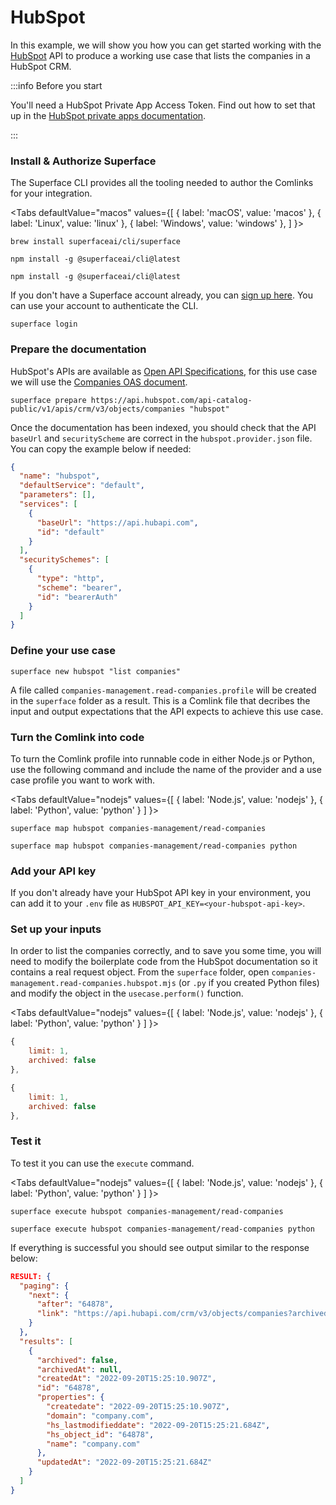 
# HubSpot

In this example, we will show you how you can get started working with the [HubSpot](https://hubspot.com/) API to produce a working use case that lists the companies in a HubSpot CRM.

:::info Before you start

You'll need a HubSpot Private App Access Token. Find out how to set that up in the [HubSpot private apps documentation](https://developers.hubspot.com/docs/api/private-apps).

:::

<div class="count-steps-h3">

### Install & Authorize Superface

The Superface CLI provides all the tooling needed to author the Comlinks for your integration.

<Tabs
  defaultValue="macos"
  values={[
    { label: 'macOS', value: 'macos' },
    { label: 'Linux', value: 'linux' },
    { label: 'Windows', value: 'windows' },
  ]
}>

<TabItem value="macos">

```shell title="Install with Homebrew"
brew install superfaceai/cli/superface
```

</TabItem>
<TabItem value="linux">

```shell title="Install with NPM"
npm install -g @superfaceai/cli@latest
```

</TabItem>
<TabItem value="windows">

```shell title="Install with NPM"
npm install -g @superfaceai/cli@latest
```

</TabItem>
</Tabs>

If you don't have a Superface account already, you can [sign up here](https://superface.ai/create-account). You can use your account to authenticate the CLI.

```shell
superface login
```

### Prepare the documentation

HubSpot's APIs are available as [Open API Specifications](https://api.hubspot.com/api-catalog-public/v1/apis), for this use case we will use the [Companies OAS document](https://api.hubspot.com/api-catalog-public/v1/apis/crm/v3/objects/companies).

```shell
superface prepare https://api.hubspot.com/api-catalog-public/v1/apis/crm/v3/objects/companies "hubspot"
```

Once the documentation has been indexed, you should check that the API `baseUrl` and `securityScheme` are correct in the `hubspot.provider.json` file. You can copy the example below if needed:

```json title="hubspot.provider.json
{
  "name": "hubspot",
  "defaultService": "default",
  "parameters": [],
  "services": [
    {
      "baseUrl": "https://api.hubapi.com",
      "id": "default"
    }
  ],
  "securitySchemes": [
    {
      "type": "http",
      "scheme": "bearer",
      "id": "bearerAuth"
    }
  ]
}
```

### Define your use case

```shell
superface new hubspot "list companies"
```

A file called `companies-management.read-companies.profile` will be created in the `superface` folder as a result. This is a Comlink file that decribes the input and output expectations that the API expects to achieve this use case.

### Turn the Comlink into code

To turn the Comlink profile into runnable code in either Node.js or Python, use the following command and include the name of the provider and a use case profile you want to work with.

<Tabs
  defaultValue="nodejs"
  values={[
    { label: 'Node.js', value: 'nodejs' },
    { label: 'Python', value: 'python' }
  ]
}>

<TabItem value="nodejs">

```shell
superface map hubspot companies-management/read-companies
```

</TabItem>
<TabItem value="python">

```shell
superface map hubspot companies-management/read-companies python
```

</TabItem>
</Tabs>

### Add your API key

If you don't already have your HubSpot API key in your environment, you can add it to your `.env` file as `HUBSPOT_API_KEY=<your-hubspot-api-key>`.

### Set up your inputs

In order to list the companies correctly, and to save you some time, you will need to modify the boilerplate code from the HubSpot documentation so it contains a real request object. From the `superface` folder, open `companies-management.read-companies.hubspot.mjs` (or `.py` if you created Python files) and modify the object in the `usecase.perform()` function.

<Tabs
  defaultValue="nodejs"
  values={[
    { label: 'Node.js', value: 'nodejs' },
    { label: 'Python', value: 'python' }
  ]
}>

<TabItem value="nodejs">

```js title="companies-management.read-companies.hubspot.mjs"
{
    limit: 1,
    archived: false
},
```

</TabItem>
<TabItem value="python">

```js title="companies-management.read-companies.hubspot.py"
{
    limit: 1,
    archived: false
},
```

</TabItem>
</Tabs>

### Test it

To test it you can use the `execute` command.

<Tabs
  defaultValue="nodejs"
  values={[
    { label: 'Node.js', value: 'nodejs' },
    { label: 'Python', value: 'python' }
  ]
}>

<TabItem value="nodejs">

```shell
superface execute hubspot companies-management/read-companies
```

</TabItem>
<TabItem value="python">

```shell
superface execute hubspot companies-management/read-companies python
```

</TabItem>
</Tabs>

If everything is successful you should see output similar to the response below:

```json
RESULT: {
  "paging": {
    "next": {
      "after": "64878",
      "link": "https://api.hubapi.com/crm/v3/objects/companies?archived=false&limit=1&after=64878"
    }
  },
  "results": [
    {
      "archived": false,
      "archivedAt": null,
      "createdAt": "2022-09-20T15:25:10.907Z",
      "id": "64878",
      "properties": {
        "createdate": "2022-09-20T15:25:10.907Z",
        "domain": "company.com",
        "hs_lastmodifieddate": "2022-09-20T15:25:21.684Z",
        "hs_object_id": "64878",
        "name": "company.com"
      },
      "updatedAt": "2022-09-20T15:25:21.684Z"
    }
  ]
}
```

</div>
